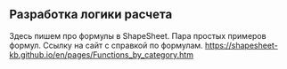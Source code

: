 ## Разработка логики расчета 

| Здесь пишем про формулы в ShapeSheet. Пара простых примеров формул. Ссылку на сайт с справкой по формулам. <https://shapesheet-kb.github.io/en/pages/Functions_by_category.htm>

